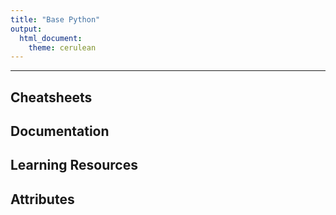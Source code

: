 ```yaml
---
title: "Base Python"
output: 
  html_document: 
    theme: cerulean
---
```

    
------------------------------------------------------------------

## Cheatsheets


## Documentation


## Learning Resources

## Attributes
    

